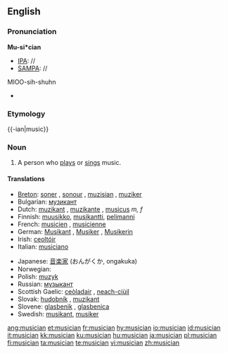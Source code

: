 {{wikipedia|dab=musician}}
==English==

===Pronunciation===

'''Mu-si*cian'''
*[[IPA]]: //
*[[SAMPA]]: //
MIOO-sih-shuhn
*{{audio|en-us-musician.ogg|Audio (US)}}

===Etymology===
{{-ian|music}}

===Noun===
{{en-noun}}

# A person who [[play]]s or [[sing]]s music.

====Translations====
{{trans-top}}
*[[Breton]]: [[soner]] {{m}}, [[sonour]] {{m}}, [[muzisian]] {{m}}, [[muziker]] {{m}}
*Bulgarian: [[музикант]] {{m}}
*Dutch: [[muzikant]] {{m}}, [[muzikante]] {{f}}, [[musicus]] ''m, f''
*Finnish: [[muusikko]], [[musikantti]], [[pelimanni]]
*French: [[musicien]] {{m}}, [[musicienne]] {{f}}
*German: [[Musikant]] {{m}}, [[Musiker]] {{m}}, [[Musikerin]] {{f}}
*Irish: [[ceoltóir]]
*Italian: [[musiciano]] {{m}}
{{trans-mid}}
*Japanese: [[音楽家]] (おんがくか, ongakuka)
*Norwegian: {{t-|no|musiker|m}}
*Polish: [[muzyk]] {{m}}
*Russian: [[музыкант]] {{m}}
*Scottish Gaelic: [[ceòladair]] {{m}}, [[neach-ciùil]] {{m}}
*Slovak: [[hudobník]] {{m}}, [[muzikant]] {{m}}
*Slovene: [[glasbenik]] {{m}}, [[glasbenica]] {{f}}
*Swedish: [[musikant]], [[musiker]]
{{trans-bottom}}

[[ang:musician]]
[[et:musician]]
[[fr:musician]]
[[hy:musician]]
[[io:musician]]
[[id:musician]]
[[it:musician]]
[[kk:musician]]
[[ku:musician]]
[[hu:musician]]
[[ja:musician]]
[[pl:musician]]
[[fi:musician]]
[[ta:musician]]
[[te:musician]]
[[vi:musician]]
[[zh:musician]]